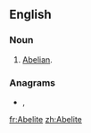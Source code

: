 {{also|abelite|abélite}}
==English==

===Noun===
{{en-noun}}

# {{lb|en|history|ecclesiastical}} [[Abelian]].

===Anagrams===
* {{l|en|Eblaite}}, {{l|en|elbaite}}

[[fr:Abelite]]
[[zh:Abelite]]
